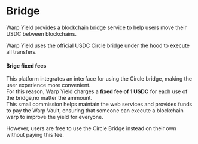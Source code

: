 # Bridge

Warp Yield provides a blockchain [bridge](/bridge) service to help users move their USDC between blockchains.

Warp Yield uses the official USDC Circle bridge under the hood to execute all transfers.
#### Brige fixed fees


This platform integrates an interface for using the Circle bridge, making the user experience more convenient.  
For this reason, Warp Yield charges a <strong>fixed fee of 1 USDC</strong> for each use of the bridge,no matter the ammount.  
This small commission helps maintain the web services and provides funds to pay the Warp Vault, ensuring that someone can execute a blockchain warp to improve the yield for everyone.

However, users are free to use the Circle Bridge instead on their own without paying this fee.
